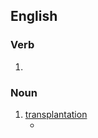 ==English==

===Verb===
{{head|en|verb form}}

# {{present participle of|en|transplant|nocat=1}}

===Noun===
{{en-noun}}

# [[transplantation]]
#* {{quote-text|en|year=1905|author=George Edward Stone|title=Tomatoes Under Glass; Methods of Pruning Tomatoes|page=6|passage=There appears, however, to be some difference of opinion as to the value of so many '''transplantings'''.}}